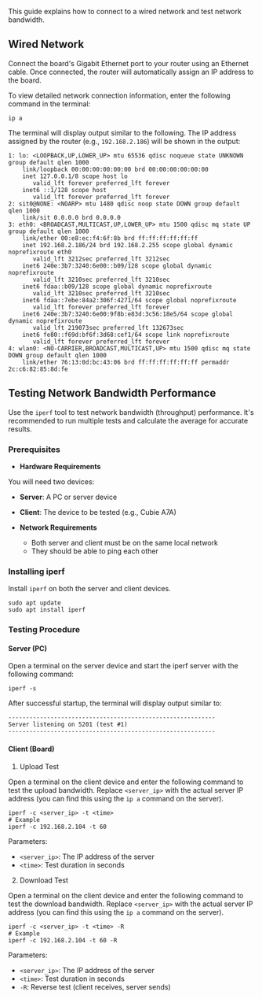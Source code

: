 This guide explains how to connect to a wired network and test network bandwidth.

## Wired Network

Connect the board's Gigabit Ethernet port to your router using an Ethernet cable. Once connected, the router will automatically assign an IP address to the board.

To view detailed network connection information, enter the following command in the terminal:

<NewCodeBlock tip="radxa@device$" type="device">

```
ip a
```

</NewCodeBlock>

The terminal will display output similar to the following. The IP address assigned by the router (e.g., `192.168.2.186`) will be shown in the output:

```
1: lo: <LOOPBACK,UP,LOWER_UP> mtu 65536 qdisc noqueue state UNKNOWN group default qlen 1000
    link/loopback 00:00:00:00:00:00 brd 00:00:00:00:00:00
    inet 127.0.0.1/8 scope host lo
       valid_lft forever preferred_lft forever
    inet6 ::1/128 scope host
       valid_lft forever preferred_lft forever
2: sit0@NONE: <NOARP> mtu 1480 qdisc noop state DOWN group default qlen 1000
    link/sit 0.0.0.0 brd 0.0.0.0
3: eth0: <BROADCAST,MULTICAST,UP,LOWER_UP> mtu 1500 qdisc mq state UP group default qlen 1000
    link/ether 00:e8:ec:f4:6f:8b brd ff:ff:ff:ff:ff:ff
    inet 192.168.2.186/24 brd 192.168.2.255 scope global dynamic noprefixroute eth0
       valid_lft 3212sec preferred_lft 3212sec
    inet6 240e:3b7:3240:6e00::b09/128 scope global dynamic noprefixroute
       valid_lft 3210sec preferred_lft 3210sec
    inet6 fdaa::b09/128 scope global dynamic noprefixroute
       valid_lft 3210sec preferred_lft 3210sec
    inet6 fdaa::7ebe:84a2:306f:4271/64 scope global noprefixroute
       valid_lft forever preferred_lft forever
    inet6 240e:3b7:3240:6e00:9f8b:e83d:3c56:18e5/64 scope global dynamic noprefixroute
       valid_lft 219073sec preferred_lft 132673sec
    inet6 fe80::f69d:bf6f:3d68:cef1/64 scope link noprefixroute
       valid_lft forever preferred_lft forever
4: wlan0: <NO-CARRIER,BROADCAST,MULTICAST,UP> mtu 1500 qdisc mq state DOWN group default qlen 1000
    link/ether 76:13:0d:bc:43:06 brd ff:ff:ff:ff:ff:ff permaddr 2c:c6:82:85:8d:fe
```

## Testing Network Bandwidth Performance

Use the `iperf` tool to test network bandwidth (throughput) performance. It's recommended to run multiple tests and calculate the average for accurate results.

### Prerequisites

- **Hardware Requirements**

You will need two devices:

- **Server**: A PC or server device
- **Client**: The device to be tested (e.g., Cubie A7A)

- **Network Requirements**
  - Both server and client must be on the same local network
  - They should be able to ping each other

### Installing iperf

Install `iperf` on both the server and client devices.

<NewCodeBlock tip="radxa@device & Linux@host$" type="device">

```
sudo apt update
sudo apt install iperf
```

</NewCodeBlock>

### Testing Procedure

#### Server (PC)

Open a terminal on the server device and start the iperf server with the following command:

<NewCodeBlock tip="Linux@host$" type="device">

```
iperf -s
```

</NewCodeBlock>

After successful startup, the terminal will display output similar to:

```
-----------------------------------------------------------
Server listening on 5201 (test #1)
-----------------------------------------------------------
```

#### Client (Board)

1. Upload Test

Open a terminal on the client device and enter the following command to test the upload bandwidth. Replace `<server_ip>` with the actual server IP address (you can find this using the `ip a` command on the server).

<NewCodeBlock tip="radxa@device$" type="device">

```
iperf -c <server_ip> -t <time>
# Example
iperf -c 192.168.2.104 -t 60
```

</NewCodeBlock>

Parameters:

- `<server_ip>`: The IP address of the server
- `<time>`: Test duration in seconds

2. Download Test

Open a terminal on the client device and enter the following command to test the download bandwidth. Replace `<server_ip>` with the actual server IP address (you can find this using the `ip a` command on the server).

<NewCodeBlock tip="radxa@device$" type="device">

```
iperf -c <server_ip> -t <time> -R
# Example
iperf -c 192.168.2.104 -t 60 -R
```

</NewCodeBlock>

Parameters:

- `<server_ip>`: The IP address of the server
- `<time>`: Test duration in seconds
- `-R`: Reverse test (client receives, server sends)
